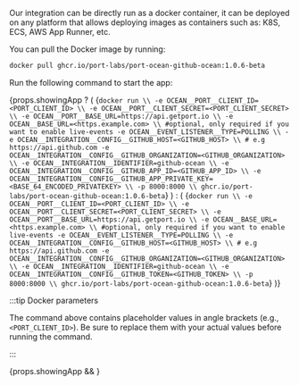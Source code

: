 
Our integration can be directly run as a docker container, it can be deployed on any platform that allows deploying images as containers such as: K8S, ECS, AWS App Runner, etc.

You can pull the Docker image by running:

```bash showLineNumbers
docker pull ghcr.io/port-labs/port-ocean-github-ocean:1.0.6-beta
```

Run the following command to start the app:

{props.showingApp ? (
<CodeBlock language="bash" showLineNumbers>
{`docker run \\
  -e OCEAN__PORT__CLIENT_ID=<PORT_CLIENT_ID> \\
  -e OCEAN__PORT__CLIENT_SECRET=<PORT_CLIENT_SECRET> \\
  -e OCEAN__PORT__BASE_URL=https://api.getport.io \\
  -e OCEAN__BASE_URL=<https.example.com> \\ #optional, only required if you want to enable live-events
  -e OCEAN__EVENT_LISTENER__TYPE=POLLING \\
  -e OCEAN__INTEGRATION__CONFIG__GITHUB_HOST=<GITHUB_HOST> \\ # e.g https://api.github.com
  -e OCEAN__INTEGRATION__CONFIG__GITHUB_ORGANIZATION=<GITHUB_ORGANIZATION> \\
  -e OCEAN__INTEGRATION__IDENTIFIER=github-ocean \\
  -e OCEAN__INTEGRATION__CONFIG__GITHUB_APP_ID=<GITHUB_APP_ID> \\
  -e OCEAN__INTEGRATION__CONFIG__GITHUB_APP_PRIVATE_KEY=<BASE_64_ENCODED_PRIVATEKEY> \\
  -p 8000:8000 \\
  ghcr.io/port-labs/port-ocean-github-ocean:1.0.6-beta`}
</CodeBlock>
) : (
<CodeBlock language="bash" showLineNumbers>
{`docker run \\
  -e OCEAN__PORT__CLIENT_ID=<PORT_CLIENT_ID> \\
  -e OCEAN__PORT__CLIENT_SECRET=<PORT_CLIENT_SECRET> \\
  -e OCEAN__PORT__BASE_URL=https://api.getport.io \\
  -e OCEAN__BASE_URL=<https.example.com> \\ #optional, only required if you want to enable live-events
  -e OCEAN__EVENT_LISTENER__TYPE=POLLING \\
  -e OCEAN__INTEGRATION__CONFIG__GITHUB_HOST=<GITHUB_HOST> \\ # e.g https://api.github.com
  -e OCEAN__INTEGRATION__CONFIG__GITHUB_ORGANIZATION=<GITHUB_ORGANIZATION> \\
  -e OCEAN__INTEGRATION__IDENTIFIER=github-ocean \\
  -e OCEAN__INTEGRATION__CONFIG__GITHUB_TOKEN=<GITHUB_TOKEN> \\
  -p 8000:8000 \\
  ghcr.io/port-labs/port-ocean-github-ocean:1.0.6-beta`}
</CodeBlock>
)}


:::tip Docker parameters

The command above contains placeholder values in angle brackets (e.g., `<PORT_CLIENT_ID>`). Be sure to replace them with your actual values before running the command.

:::

{props.showingApp && <Base64Tip />}


<DockerParametersTable showingApp={props.showingApp}/>

<PortApiRegionTip/>
